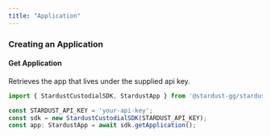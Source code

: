 ```yaml
---
title: "Application"
---
```

### Creating an Application

<Card title="Create your application" icon="right-to-bracket" iconType="duotone" href="https://waas.stardust.gg/">
</Card>

#### Get Application

Retrieves the app that lives under the supplied api key.

```TypeScript TypeScript
import { StardustCustodialSDK, StardustApp } from '@stardust-gg/stardust-custodial-sdk';

const STARDUST_API_KEY = 'your-api-key';
const sdk = new StardustCustodialSDK(STARDUST_API_KEY);
const app: StardustApp = await sdk.getApplication();
```
